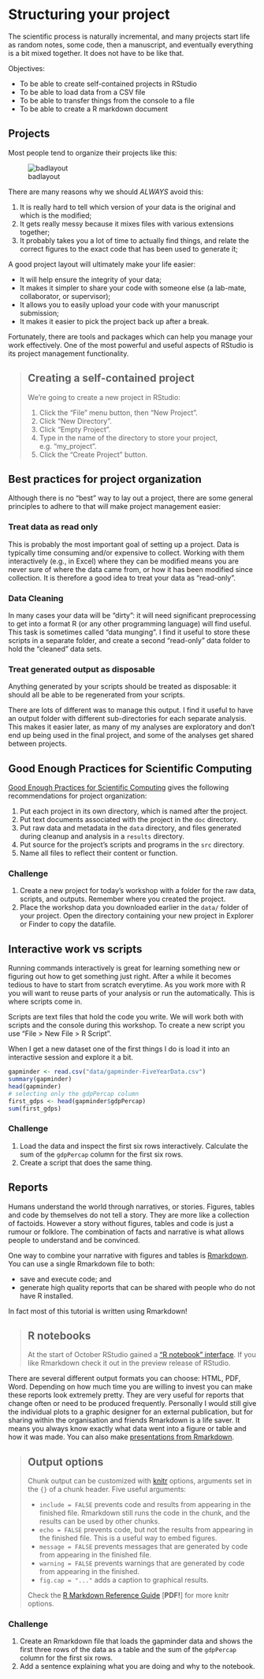 # Structuring your project

The scientific process is naturally incremental, and many projects start
life as random notes, some code, then a manuscript, and eventually everything
is a bit mixed together. It does not have to be like that.

Objectives:

* To be able to create self-contained projects in RStudio
* To be able to load data from a CSV file
* To be able to transfer things from the console to a file
* To be able to create a R markdown document


## Projects

Most people tend to organize their projects like this:

![badlayout](../imgs/bad_layout.png)

There are many reasons why we should *ALWAYS* avoid this:

1. It is really hard to tell which version of your data is
the original and which is the modified;
2. It gets really messy because it mixes files with various
extensions together;
3. It probably takes you a lot of time to actually find
things, and relate the correct figures to the exact code
that has been used to generate it;

A good project layout will ultimately make your life easier:

* It will help ensure the integrity of your data;
* It makes it simpler to share your code with someone else
(a lab-mate, collaborator, or supervisor);
* It allows you to easily upload your code with your manuscript submission;
* It makes it easier to pick the project back up after a break.

Fortunately, there are tools and packages which can help you manage your
work effectively. One of the most powerful and useful aspects of RStudio
is its project management functionality.

> ## Creating a self-contained project
>
> We're going to create a new project in RStudio:
>
> 1. Click the "File" menu button, then "New Project".
> 2. Click "New Directory".
> 3. Click "Empty Project".
> 4. Type in the name of the directory to store your project, e.g. "my_project".
> 5. Click the "Create Project" button.


## Best practices for project organization

Although there is no "best" way to lay out a project, there are some general
principles to adhere to that will make project management easier:

### Treat data as read only

This is probably the most important goal of setting up a project. Data is
typically time consuming and/or expensive to collect. Working with them
interactively (e.g., in Excel) where they can be modified means you are never
sure of where the data came from, or how it has been modified since collection.
It is therefore a good idea to treat your data as "read-only".

### Data Cleaning

In many cases your data will be "dirty": it will need significant preprocessing
to get into a format R (or any other programming language) will find useful. This
task is sometimes called "data munging". I find it useful to store these scripts
in a separate folder, and create a second "read-only" data folder to hold the
"cleaned" data sets.

### Treat generated output as disposable

Anything generated by your scripts should be treated as disposable: it should
all be able to be regenerated from your scripts.

There are lots of different was to manage this output. I find it useful to
have an output folder with different sub-directories for each separate
analysis. This makes it easier later, as many of my analyses are exploratory
and don't end up being used in the final project, and some of the analyses
get shared between projects.


## Good Enough Practices for Scientific Computing

[Good Enough Practices for Scientific Computing](https://github.com/swcarpentry/good-enough-practices-in-scientific-computing/blob/gh-pages/good-enough-practices-for-scientific-computing.pdf) gives the following recommendations for project organization:

1. Put each project in its own directory, which is named after the project.
2. Put text documents associated with the project in the `doc` directory.
3. Put raw data and metadata in the `data` directory, and files generated
   during cleanup and analysis in a `results` directory.
4. Put source for the project's scripts and programs in the `src` directory.
5. Name all files to reflect their content or function.

### Challenge

1. Create a new project for today's workshop with a folder for the raw data,
   scripts, and outputs. Remember where you created the project.
2. Place the workshop data you downloaded earlier in the `data/` folder of
   your project. Open the directory containing your new project in Explorer or
   Finder to copy the datafile.


## Interactive work vs scripts

Running commands interactively is great for learning something new or figuring
out how to get something just right. After a while it becomes tedious to have
to start from scratch everytime. As you work more with R you will want to reuse
parts of your analysis or run the automatically. This is where scripts come in.

Scripts are text files that hold the code you write. We will work both with
scripts and the console during this workshop. To create a new script you use
"File > New File > R Script".

When I get a new dataset one of the first things I do is load it into an
interactive session and explore it a bit.

```r
gapminder <- read.csv("data/gapminder-FiveYearData.csv")
summary(gapminder)
head(gapminder)
# selecting only the gdpPercap column
first_gdps <- head(gapminder$gdpPercap)
sum(first_gdps)
```

### Challenge

1. Load the data and inspect the first six rows interactively. Calculate the
   sum of the `gdpPercap` column for the first six rows.
1. Create a script that does the same thing.


## Reports

Humans understand the world through narratives, or stories. Figures, tables
and code by themselves do not tell a story. They are more like a collection of
factoids. However a story without figures, tables and code is just a rumour or
folklore. The combination of facts and narrative is what allows people to
understand and be convinced.

One way to combine your narrative with figures and tables is
[Rmarkdown](http://rmarkdown.rstudio.com/lesson-1.html). You can use a single
Rmarkdown file to both:

* save and execute code; and
* generate high quality reports that can be shared with people who do not have
  R installed.

In fact most of this tutorial is written using Rmarkdown!

> ## R notebooks
>
> At the start of October RStudio gained a ["R notebook"
> interface](https://www.r-bloggers.com/r-notebooks/). If you like Rmarkdown
> check it out in the preview release of RStudio.

There are several different output formats you can choose: HTML, PDF, Word.
Depending on how much time you are willing to invest you can make these
reports look extremely pretty. They are very useful for reports that change
often or need to be produced frequently. Personally I would still give the
individual plots to a graphic designer for an external publication, but for
sharing within the organisation and friends Rmarkdown is a life saver. It
means you always know exactly what data went into a figure or table and how
it was made. You can also make [presentations from Rmarkdown](https://support.rstudio.com/hc/en-us/articles/200486468-Authoring-R-Presentations).

> ## Output options
>
> Chunk output can be customized with [knitr](http://yihui.name/knitr/options/)
> options, arguments set in the `{}` of a chunk header. Five useful arguments:
>
> * `include = FALSE` prevents code and results from appearing in the
>   finished file. Rmarkdown still runs the code in the chunk, and the
>   results can be used by other chunks.
> * `echo = FALSE` prevents code, but not the results from appearing in
>   the finished file. This is a useful way to embed figures.
> * `message = FALSE` prevents messages that are generated by code from
>   appearing in the finished file.
> * `warning = FALSE` prevents warnings that are generated by code from
>   appearing in the finished.
> * `fig.cap = "..."` adds a caption to graphical results.
>
> Check the [R Markdown Reference
> Guide](https://www.rstudio.com/wp-content/uploads/2015/03/rmarkdown-reference.pdf) [**PDF!**] for more knitr
> options.

### Challenge

1. Create an Rmarkdown file that loads the gapminder data and shows the
   first three rows of the data as a table and the sum of the `gdpPercap`
   column for the first six rows.
2. Add a sentence explaining what you are doing and why to the notebook.
